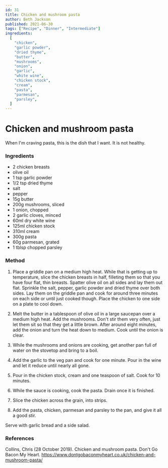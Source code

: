 ```yaml
---
id: 31
title: Chicken and mushroom pasta
author: Beth Jackson
published: 2021-06-30
tags: ["Recipe", "Dinner", "Intermediate"]
ingredients:
  [
    "chicken",
    "garlic powder",
    "dried thyme",
    "butter",
    "mushrooms",
    "onion",
    "garlic",
    "white wine",
    "chicken stock",
    "cream",
    "pasta",
    "parmesan",
    "parsley",
  ]
---
```


# Chicken and mushroom pasta

<BlogTextWrapper>

When I'm craving pasta, this is the dish that I want. It is not healthy.

</BlogTextWrapper>

<BlogTextWrapper>

### Ingredients

- 2 chicken breasts
- olive oil
- 1 tsp garlic powder
- 1/2 tsp dried thyme
- salt
- pepper
- 15g butter
- 200g mushrooms, sliced
- 1 onion, chopped
- 2 garlic cloves, minced
- 60ml dry white wine
- 125ml chicken stock
- 310ml cream
- 300g pasta
- 60g parmesan, grated
- 1 tblsp chopped parsley

</BlogTextWrapper>

<BlogTextWrapper>

### Method

1. Place a griddle pan on a medium high heat. While that is getting up to temperature, slice the chicken breasts in half, filleting them so that you have four flat, thin breasts. Spatter olive oil on all sides and lay them out flat. Sprinkle the salt, pepper, garlic powder and dried thyme over both sides. Lay them on the griddle pan and cook for around three minutes on each side or until just cooked though. Place the chicken to one side on a plate to cool down.

<Timer inputHours={0} inputMinutes={3} inputSeconds={0} />

2. Melt the butter in a tablespoon of olive oil in a large saucepan over a medium high heat. Add the mushrooms. Don't stir them very often, just let them sit so that they get a little brown. After around eight minutes, add the onion and turn the heat down to medium. Cook until the onion is clear.

<Timer inputHours={0} inputMinutes={8} inputSeconds={0} />

3. While the mushrooms and onions are cooking, get another pan full of water on the stovetop and bring to a boil.

4. Add the garlic to the veg pan and cook for one minute. Pour in the wine and let it reduce until nearly all gone.

<Timer inputHours={0} inputMinutes={1} inputSeconds={0} />

5. Pour in the chicken stock, cream and one teaspoon of salt. Cook for 10 minutes.

<Timer inputHours={0} inputMinutes={10} inputSeconds={0} />

6. While the sauce is cooking, cook the pasta. Drain once it is finished.

7. Slice the chicken across the grain, into strips.

8. Add the pasta, chicken, parmesan and parsley to the pan, and give it all a good stir.

Serve with garlic bread and a side salad.

</BlogTextWrapper>

<BlogTextWrapper>

### References

Collins, Chris (28 October 2019). Chicken and mushroom pasta. Don't Go Bacon My Heart. https://www.dontgobaconmyheart.co.uk/chicken-and-mushroom-pasta/

</BlogTextWrapper>

<ClickableTags tags={tags} />
